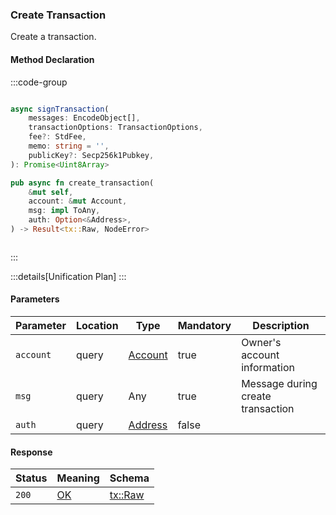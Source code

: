 ### Create Transaction

Create a transaction.

#### Method Declaration

:::code-group

```python [Python]

```

```typescript [TypeScript]
async signTransaction(
    messages: EncodeObject[],
    transactionOptions: TransactionOptions,
    fee?: StdFee,
    memo: string = '',
    publicKey?: Secp256k1Pubkey,
): Promise<Uint8Array>
```

```rust [Rust]
pub async fn create_transaction(
    &mut self,
    account: &mut Account,
    msg: impl ToAny,
    auth: Option<&Address>,
) -> Result<tx::Raw, NodeError>
```

```url [API]
```

:::

:::details[Unification Plan]
:::

#### Parameters

| Parameter           | Location | Type               | Mandatory   | Description                                           |
| ------------------- | -------- | ------------------ | ----------- | ----------------------------------------------------- |
| `account`           | query    | [Account]          | true        | Owner's account information                           |
| `msg`               | query    | Any                | true        | Message during create transaction                     |
| `auth`              | query    | [Address]          | false       |                                                       |

#### Response

| Status | Meaning     | Schema     |
| ------ | ----------- | ---------- |
| `200`  | [OK]        | [tx::Raw]  |

[Account]: /types/account
[Address]: /types/address
[OK]: /types/ok
[tx::Raw]: /types/cosmos
